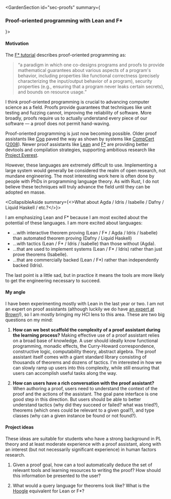 
<GardenSection id="sec-proofs" summary={<h3>Proof-oriented programming with Lean and F*</h3>}>
<section>

#### Motivation

The [F* tutorial] describes proof-oriented programming as:

> <q>a paradigm in which one co-designs programs and proofs to provide mathematical guarantees about various aspects of a program's behavior, including properties like functional correctness (precisely characterizing the input/output behavior of a program), security properties (e.g., ensuring that a program never leaks certain secrets), and bounds on resource usage.</q>

I think proof-oriented programming is crucial to advancing computer science as a field. Proofs provide guarantees that techniques like unit testing and fuzzing cannot, improving the reliability of software. More broadly, proofs require us to actually understand every piece of our software &mdash; a proof does not permit hand-waving.

Proof-oriented programming is just now becoming possible. Older proof assistants like [Coq] paved the way as shown by systems like [CompCert] ([2008][compcert-paper]). Newer proof assistants like [Lean] and [F*] are providing better devtools and compilation strategies, supporting ambitious research like [Project Everest].

However, these languages are extremely difficult to use. Implementing a large system would generally be considered the realm of open research, not mundane engineering. The most interesting work here is often done by people with PhDs in programming language theory. As with Rust, I do not believe these techniques will truly advance the field until they can be adopted en masse.

<CollapsibleAside
  summary={<>What about Agda / Idris / Isabelle / Dafny / Liquid Haskell / etc.?</>}>

I am emphasizing Lean and F* because I am most excited about the potential of these languages. I am more excited about languages:

- ...with interactive theorem proving (Lean / F* / Agda / Idris / Isabelle) than automated theorem proving (Dafny / Liquid Haskell)
- ...with tactics (Lean / F* / Idris / Isabelle) than those without (Agda).
- ...that are used to implement systems (Lean / F* / Idris) rather than just prove theorems (Isabelle).
- ...that are commercially backed (Lean / F*) rather than independently backed (Idris).

The last point is a little sad, but in practice it means the tools are more likely to get the engineering necessary to succeed.

</CollapsibleAside>
</section>
<section>

#### My angle


I have been experimenting mostly with Lean in the last year or two. I am not an expert on proof assistants (although luckily we do have [an expert at Brown][rob-lewis]!), so I am mostly bringing my <abbr>HCI</abbr> lens to this area. These are two big questions on my mind:

1. **How can we best scaffold the complexity of a proof assistant during the learning process?** Making effective use of a proof assistant relies on a broad base of knowledge. A user should ideally know functional programming, monadic effects, the Curry-Howard correspondence, constructive logic, computability theory, abstract algebra. The proof assistant itself comes with a giant standard library consisting of thousands of theorems and dozens of tactics. I'm interested in how we can slowly ramp up users into this complexity, while still ensuring that users can accomplish useful tasks along the way.

2. **How can users have a rich conversation with the proof assistant?** When authoring a proof, users need to understand the context of the proof and the actions of the assistant. The goal pane interface is one good step in this direction. But users should be able to better understand tactics (why did they succeed or failed? what was tried?), theorems (which ones could be relevant to a given goal?), and type classes (why can a given instance be found or not found?).

</section>
<section>

#### Project ideas

These ideas are suitable for students who have a strong background in <abbr>PL</abbr> theory and at least moderate experience with a proof assistant, along with an interest (but not necessarily significant experience) in human factors research.

1. Given a proof goal, how can a tool automatically deduce the set of relevant tools and learning resources to writing the proof? How should this information be presented to the user?

2. What would a query language for theorems look like? What is the [Hoogle] equivalent for Lean or F*?

[F* tutorial]: https://www.fstar-lang.org/tutorial/proof-oriented-programming-in-fstar.pdf
[Coq]: https://coq.inria.fr/
[CompCert]: https://compcert.org/
[compcert-paper]: https://xavierleroy.org/publi/compcert-CACM.pdf
[Lean]: https://lean-lang.org/
[F*]: https://www.fstar-lang.org/
[Project Everest]: https://project-everest.github.io/
[rob-lewis]: https://robertylewis.com/
[Hoogle]: https://hoogle.haskell.org/

</section>
</GardenSection>